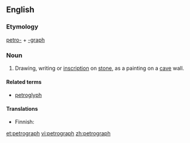 ==English==

===Etymology===
[[petro-]] + [[-graph]]

===Noun===
{{en-noun}}

# Drawing, writing or [[inscription]] on [[stone]], as a painting on a [[cave]] wall.

====Related terms====
* [[petroglyph]]

====Translations====
{{trans-top|drawing, writing or inscription on stone}}
* Finnish: {{t+|fi|kalliopiirros}}
{{trans-mid}}
{{trans-bottom}}

[[et:petrograph]]
[[vi:petrograph]]
[[zh:petrograph]]
